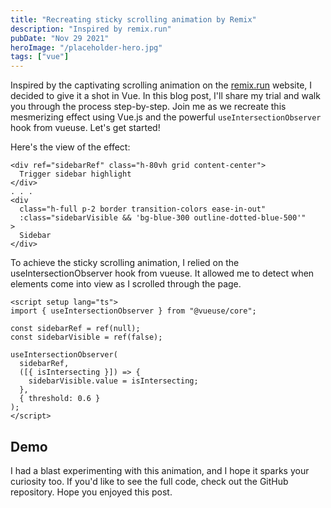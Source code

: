 ```yaml
---
title: "Recreating sticky scrolling animation by Remix"
description: "Inspired by remix.run"
pubDate: "Nov 29 2021"
heroImage: "/placeholder-hero.jpg"
tags: ["vue"]
---
```



Inspired by the captivating scrolling animation on the [remix.run](https://remix.run/) website, I decided to give it a shot in Vue. In this blog post, I'll share my trial and walk you through the process step-by-step. Join me as we recreate this mesmerizing effect using Vue.js and the powerful `useIntersectionObserver` hook from vueuse. Let's get started!

Here's the view of the effect:

```vue
<div ref="sidebarRef" class="h-80vh grid content-center">
  Trigger sidebar highlight
</div>
. . .
<div
  class="h-full p-2 border transition-colors ease-in-out"
  :class="sidebarVisible && 'bg-blue-300 outline-dotted-blue-500'"
>
  Sidebar
</div>
```

To achieve the sticky scrolling animation, I relied on the useIntersectionObserver hook from vueuse. It allowed me to detect when elements come into view as I scrolled through the page.

```vue
<script setup lang="ts">
import { useIntersectionObserver } from "@vueuse/core";

const sidebarRef = ref(null);
const sidebarVisible = ref(false);

useIntersectionObserver(
  sidebarRef,
  ([{ isIntersecting }]) => {
    sidebarVisible.value = isIntersecting;
  },
  { threshold: 0.6 }
);
</script>
```

## Demo

<ScrollAnimation client:load />

I had a blast experimenting with this animation, and I hope it sparks your curiosity too. If you'd like to see the full code, check out the GitHub repository. Hope you enjoyed this post.

